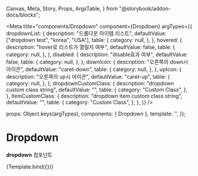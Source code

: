   Canvas,
  Meta,
  Story,
  Props,
  ArgsTable,
} from "@storybook/addon-docs/blocks";

<Meta
  title="components/Dropdown"
  component={Dropdown}
  argTypes={{
    dropdownList: {
      description: "드롭다운 아이템 리스트",
      defaultValue: ["dropdown test", "korea", "USA"],
      table: {
        category: null,
      },
    },
    hovered: {
      description: "hover로 리스트가 열릴지 여부",
      defaultValue: false,
      table: {
        category: null,
      },
    },
    disabled: {
      description: "disable효과 여부",
      defaultValue: false,
      table: {
        category: null,
      },
    },
    downIcon: {
      description: "오른쪽의 down시 아이콘",
      defaultValue: "caret-down",
      table: {
        category: null,
      },
    },
    upIcon: {
      description: "오른쪽의 up시 아이콘",
      defaultValue: "caret-up",
      table: {
        category: null,
      },
    },
    dropdownCustomClass: {
      description: "dropdown custom class string",
      defaultValue: "",
      table: {
        category: "Custom Class",
      },
    },
    itemCustomClass: {
      description: "dropdown item custom class string",
      defaultValue: "",
      table: {
        category: "Custom Class",
      },
    },
  }}
/>

  props: Object.keys(argTypes),
  components: { Dropdown },
  template: '<c-dropdown v-bind="$props"></c-dropdown>',
});

# Dropdown

**dropdown** 컴포넌트

<Canvas>
  <Story name="default" height="100px">
    {Template.bind({})}
  </Story>
</Canvas>

<ArgsTable story="default" />
